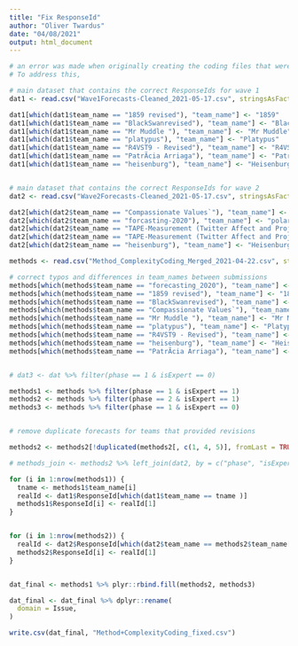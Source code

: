 ```yaml
---
title: "Fix ResponseId"
author: "Oliver Twardus"
date: "04/08/2021"
output: html_document
---
```


```r

# an error was made when originally creating the coding files that were sent to coders. Although the correct information/submissions were matched by team name, the ResponseIds were inconsistent.
# To address this, 

```

```r

# main dataset that contains the correct ResponseIds for wave 1
dat1 <- read.csv("Wave1Forecasts-Cleaned_2021-05-17.csv", stringsAsFactors = FALSE)

dat1[which(dat1$team_name == "1859 revised"), "team_name"] <- "1859"
dat1[which(dat1$team_name == "BlackSwanrevised"), "team_name"] <- "BlackSwan"
dat1[which(dat1$team_name == "Mr Muddle "), "team_name"] <- "Mr Muddle"
dat1[which(dat1$team_name == "platypus"), "team_name"] <- "Platypus"
dat1[which(dat1$team_name == "R4VST9 - Revised"), "team_name"] <- "R4VST9"
dat1[which(dat1$team_name == "PatrÃ­cia Arriaga"), "team_name"] <- "Patricia Arriaga"
dat1[which(dat1$team_name == "heisenburg"), "team_name"] <- "Heisenburg"


# main dataset that contains the correct ResponseIds for wave 2
dat2 <- read.csv("Wave2Forecasts-Cleaned_2021-05-17.csv", stringsAsFactors = FALSE)

dat2[which(dat2$team_name == "Compassionate Values`"), "team_name"] <- "Compassionate Values"
dat2[which(dat2$team_name == "forcasting-2020"), "team_name"] <- "polarization-2020CO"
dat2[which(dat2$team_name == "TAPE-Measurement (Twitter Affect and Project-implicit Empirical-Measurement)"), "team_name"] <- "TAPE-Measurement"
dat2[which(dat2$team_name == "TAPE-Measurement (Twitter Affect and Project-Implicit Empirical Measurement)"), "team_name"] <- "TAPE-Measurement"
dat2[which(dat2$team_name == "heisenburg"), "team_name"] <- "Heisenburg"

```


```r




methods <- read.csv("Method_ComplexityCoding_Merged_2021-04-22.csv", stringsAsFactors = FALSE)

# correct typos and differences in team_names between submissions
methods[which(methods$team_name == "forecasting_2020"), "team_name"] <- "polarization-2020CO"
methods[which(methods$team_name == "1859 revised"), "team_name"] <- "1859"
methods[which(methods$team_name == "BlackSwanrevised"), "team_name"] <- "BlackSwan"
methods[which(methods$team_name == "Compassionate Values`"), "team_name"] <- "Compassionate Values"
methods[which(methods$team_name == "Mr Muddle "), "team_name"] <- "Mr Muddle"
methods[which(methods$team_name == "platypus"), "team_name"] <- "Platypus"
methods[which(methods$team_name == "R4VST9 - Revised"), "team_name"] <- "R4VST9"
methods[which(methods$team_name == "heisenburg"), "team_name"] <- "Heisenburg"
methods[which(methods$team_name == "PatrÃ­cia Arriaga"), "team_name"] <- "Patricia Arriaga"


# dat3 <- dat %>% filter(phase == 1 & isExpert == 0)

methods1 <- methods %>% filter(phase == 1 & isExpert == 1)
methods2 <- methods %>% filter(phase == 2 & isExpert == 1)
methods3 <- methods %>% filter(phase == 1 & isExpert == 0)


# remove duplicate forecasts for teams that provided revisions

methods2 <- methods2[!duplicated(methods2[, c(1, 4, 5)], fromLast = TRUE),]

```

```r
# methods_join <- methods2 %>% left_join(dat2, by = c("phase", "isExpert","Issue" = "domain", "team_name"))

for (i in 1:nrow(methods1)) {
  tname <- methods1$team_name[i]
  realId <- dat1$ResponseId[which(dat1$team_name == tname )]
  methods1$ResponseId[i] <- realId[1]
}


for (i in 1:nrow(methods2)) {
  realId <- dat2$ResponseId[which(dat2$team_name == methods2$team_name[i])]
  methods2$ResponseId[i] <- realId[1]
}


dat_final <- methods1 %>% plyr::rbind.fill(methods2, methods3)

dat_final <- dat_final %>% dplyr::rename(
  domain = Issue,
)

write.csv(dat_final, "Method+ComplexityCoding_fixed.csv")

```

```r

```

